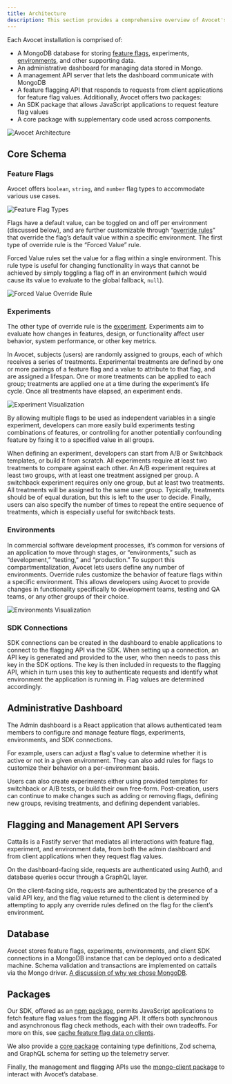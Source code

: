 ```yaml
---
title: Architecture
description: This section provides a comprehensive overview of Avocet's technical architecture, detailing its core components including feature flags, experiments, environments, and SDK connections.
---
```


Each Avocet installation is comprised of:
- A MongoDB database for storing
<a href="/case-study/appendices/terminology#feature-flag">feature flags</a>,
experiments,
<a href="/case-study/appendices/terminology#environment">environments</a>,
and other supporting data.
- An administrative dashboard for managing data stored in Mongo.
- A management API server that lets the dashboard communicate with MongoDB
- A feature flagging API that responds to requests from client applications for feature flag values.
Additionally, Avocet offers two packages:
- An SDK package that allows JavaScript applications to request feature flag values
- A core package with supplementary code used across components.

![Avocet Architecture](/avocet-architecture.png)

## Core Schema

### Feature Flags

Avocet offers `boolean`, `string`, and `number` flag types to accommodate various use cases.

![Feature Flag Types](/feature-flag-types.png)

Flags have a default value, can be toggled on and off per environment (discussed below), and are further customizable through
“<a href="/case-study/appendices/terminology#override-rule">override rules</a>”
that override the flag’s default value within a specific environment. The first type of override rule is the “Forced Value” rule.

Forced Value rules set the value for a flag within a single environment. This rule type is useful for changing functionality in ways that cannot be achieved by simply toggling a flag off in an environment (which would cause its value to evaluate to the global fallback, `null`).

![Forced Value Override Rule](/forced-value-override-rule.png)

### Experiments

The other type of override rule is the
<a href="/case-study/appendices/terminology#experiment">experiment</a>.
Experiments aim to evaluate how changes in features, design, or functionality affect user behavior, system performance, or other key metrics. 

In Avocet, subjects (users) are randomly assigned to groups, each of which receives a series of treatments. Experimental treatments are defined by one or more pairings of a feature flag and a value to attribute to that flag, and are assigned a lifespan. One or more treatments can be applied to each group; treatments are applied one at a time during the experiment’s life cycle. Once all treatments have elapsed, an experiment ends.

![Experiment Visualization](/experiment-visualization.png)

By allowing multiple flags to be used as independent variables in a single experiment, developers can more easily build experiments testing combinations of features, or controlling for another potentially confounding feature by fixing it to a specified value in all groups.

When defining an experiment, developers can start from A/B or Switchback templates, or build it from scratch. All experiments require at least two treatments to compare against each other. An A/B experiment requires at least two groups, with at least one treatment assigned per group. A switchback experiment requires only one group, but at least two treatments. All treatments will be assigned to the same user group. Typically, treatments should be of equal duration, but this is left to the user to decide. Finally, users can also specify the number of times to repeat the entire sequence of treatments, which is especially useful for switchback tests.

### Environments

In commercial software development processes, it’s common for versions of an application to move through stages, or “environments,” such as “development,” “testing,” and “production.” To support this compartmentalization, Avocet lets users define any number of environments. Override rules customize the behavior of feature flags within a specific environment. This allows developers using Avocet to provide changes in functionality specifically to development teams, testing and QA teams, or any other groups of their choice.

![Environments Visualization](/environments-visualization.png)

### SDK Connections

SDK connections can be created in the dashboard to enable applications to connect to the flagging API via the SDK. When setting up a connection, an API key is generated and provided to the user, who then needs to pass this key in the SDK options. The key is then included in requests to the flagging API, which in turn uses this key to authenticate requests and identify what environment the application is running in. Flag values are determined accordingly.

## Administrative Dashboard

The Admin dashboard is a React application that allows authenticated team members to configure and manage feature flags, experiments, environments, and SDK connections.

For example, users can adjust a flag's value to determine whether it is active or not in a given environment. They can also add rules for flags to customize their behavior on a per-environment basis.

Users can also create experiments either using provided templates for switchback or A/B tests, or build their own free-form. Post-creation, users can continue to make changes such as adding or removing flags, defining new groups, revising treatments, and defining dependent variables.

## Flagging and Management API Servers

Cattails is a Fastify server that mediates all interactions with feature flag, experiment, and environment data, from both the admin dashboard and from client applications when they request flag values.

On the dashboard-facing side, requests are authenticated using Auth0, and database queries occur through a GraphQL layer. 

On the client-facing side, requests are authenticated by the presence of a valid API key, and the flag value returned to the client is determined by attempting to apply any override rules defined on the flag for the client’s environment.

## Database

Avocet stores feature flags, experiments, environments, and client SDK connections in a MongoDB instance that can be deployed onto a dedicated machine. Schema validation and transactions are implemented on cattails via the Mongo driver.
<a href="/case-study/engineering-decisions#use-a-document-database">A discussion of why we chose MongoDB</a>.

## Packages

Our SDK, offered as an [npm package](https://www.npmjs.com/package/@avocet/sdk), permits JavaScript applications to fetch feature flag values from the flagging API. It offers both synchronous and asynchronous flag check methods, each with their own tradeoffs. For more on this, see <a href="/case-study/engineering-decisions#cache-feature-flag-data-on-clients">cache feature flag data on clients</a>.

We also provide a [core package](https://www.npmjs.com/package/@avocet/core) containing type definitions, Zod schema, and GraphQL schema for setting up the telemetry server.

Finally, the management and flagging APIs use the [mongo-client package](https://www.npmjs.com/package/@avocet/mongo-client) to interact with Avocet’s database.
